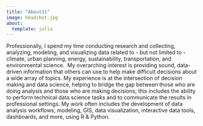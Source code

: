 ```yaml
---
title: "About11"
image: headshot.jpg
about:
  template: jolla
---
```


Professionally, I spend my time conducting research and collecting, analyzing, modeling, and visualizing data related to - but not limited to - climate, urban planning, energy, sustainability, transportation, and environmental science.  My overarching interest is providing sound, data-driven information that others can use to help make difficult decisions about a wide array of topics. My experience is at the intersection of decision making and data science, helping to bridge the gap between those who are doing analysis and those who are making decisions; this includes the ability to perform technical data science tasks and to communicate the results in professional settings. My work often includes the development of data analysis workflows, modeling, GIS, data visualization, interactive data tools, dashboards, and more, using R & Python.

```         
```
